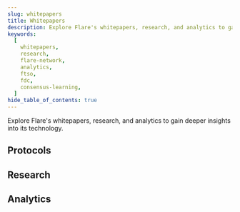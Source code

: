 ```yaml
---
slug: whitepapers
title: Whitepapers
description: Explore Flare's whitepapers, research, and analytics to gain deeper insights into its technology.
keywords:
  [
    whitepapers,
    research,
    flare-network,
    analytics,
    ftso,
    fdc,
    consensus-learning,
  ]
hide_table_of_contents: true
---
```



Explore Flare's whitepapers, research, and analytics to gain deeper insights into its technology.

## Protocols

<div
  style={{
    display: "grid",
    gap: "1rem",
    gridTemplateColumns: "repeat(2, 1fr)",
  }}
>
  <CustomCard
    title="The Flare Data Connector"
    href="/pdf/whitepapers/20240224-FlareDataConnector.pdf"
    description="This paper introduces the Flare Data Connector (FDC), an enshrined protocol using network consensus to bring external event data securely onto Flare. Confirmed attestations based on user requests are published onchain every 90 seconds."
    date="Jan 14, 2025"
  />
  <CustomCard
    title="FTSOv2: more data feeds and faster updates to the FTSO"
    href="/pdf/whitepapers/20240223-FlareTimeSeriesOracleV2.pdf"
    description="This paper presents FTSOv2, an improved Flare Time Series Oracle enabling faster updates (via new block-latency feeds alongside 90s anchor feeds) and support for 1000+ data feeds efficiently, enhancing decentralized data delivery."
    date="Sep 9, 2024"
  />
  <CustomCard
    title="The Flare network and FLR token"
    href="/pdf/whitepapers/20221231-TheFlareNetworkAndFLRToken.pdf"
    description="Provides a foundational overview of the Flare Network, an EVM L1 featuring native blockchain data and time series data protocols for decentralized data acquisition. Covers the FLR token, delegation, consensus, governance, and tokenomics."
    date="Dec 30, 2022"
  />
</div>

## Research

<div
  style={{
    display: "grid",
    gap: "1rem",
    gridTemplateColumns: "repeat(2, 1fr)",
  }}
>
  <CustomCard
    title="Consensus learning: A novel decentralised ensemble learning paradigm"
    href="/pdf/whitepapers/20240225-ConsensusLearning.pdf"
    description="Introduces Consensus Learning, a novel distributed machine learning paradigm combining ensemble methods with P2P consensus. This approach ensures data privacy and Byzantine fault tolerance by aggregating predictions via network consensus, supported by theoretical analysis and simulations."
    date="Feb 25, 2024"
  />
  <CustomCard
    title="A hybrid post-quantum digital signature scheme for the EVM"
    href="/pdf/whitepapers/20220722-HybridPostQuantumDigitalSignatureSchemeForTheEthereumVirtualMachine.pdf"
    description="Proposes a new EVM transaction type incorporating both standard elliptic curve and CRYSTALS-Dilithium post-quantum signatures to provide quantum resistance against threats like Shor's algorithm, while maintaining network efficiency."
    date="Jul 5, 2022"
  />
  <CustomCard
    title="Flare Consensus Protocol"
    href="/pdf/whitepapers/20191105-FlareConsensusProtocol.pdf"
    description="Details the Flare Consensus Protocol (FCP), a novel, leaderless, totally-ordered Federated Byzantine Agreement (FBA) construction."
    date="Nov 5, 2019"
  />
</div>

## Analytics

<div
  style={{
    display: "grid",
    gap: "1rem",
    gridTemplateColumns: "repeat(2, 1fr)",
  }}
>
  <CustomCard
    title="Kraken exchange - FTSO price comparison"
    href="/pdf/whitepapers/20230406-KrakenExchange-FTSOPriceComparison.pdf"
    description="This report analyzes the accuracy of FTSO price feeds on Songbird by comparing them against trade data from the Kraken exchange. Using metrics like deviation bands and RRMSE, the analysis concludes that FTSO prices closely align with Kraken prices."
    date="Apr 6, 2023"
  />
  <CustomCard
    title="STP.02 - Impact of secondary FTSO reward band"
    href="/pdf/whitepapers/20230529-SongbirdBandUpdate-ImpactOfSTP02.pdf"
    description="This report evaluates the effects of Songbird Test Proposal 2. The analysis finds that STP.02 significantly increased the percentage of rewarded data providers, enhancing decentralization, without negatively impacting the accuracy of the FTSO price feeds."
    date="May 29, 2023"
  />
</div>
